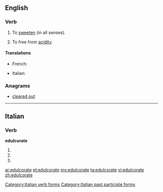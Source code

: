 ==English==

===Verb===
{{en-verb|edulcorat|ing}}

#{{rare}} To [[sweeten]] (in all senses).
#{{rare}} To free from [[acidity]].

====Translations====
{{trans-top|to sweeten}}
* French: {{t+|fr|édulcorer}}
{{trans-mid}}
* Italian: {{t+|it|edulcorare}}
{{trans-bottom}}

{{trans-top|to free from acidity}}
{{trans-mid}}
{{trans-bottom}}

===Anagrams===
* [[cleared out#English|cleared out]]

----

==Italian==

===Verb===
'''edulcorate'''

# {{form of|[[second-person|Second-person]] [[plural]] [[present tense]]|edulcorare|lang=Italian}}
# {{form of|Second-person plural [[imperative]]|edulcorare|lang=Italian}}
# {{form of|[[feminine|Feminine]] plural|edulcorato}}

[[Category:Italian verb forms]]
[[Category:Italian past participle forms]]

[[ar:edulcorate]]
[[et:edulcorate]]
[[my:edulcorate]]
[[ta:edulcorate]]
[[vi:edulcorate]]
[[zh:edulcorate]]